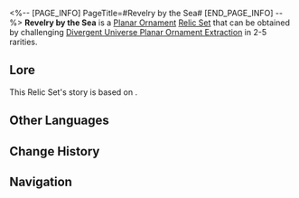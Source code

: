 <%-- [PAGE_INFO]
PageTitle=#Revelry by the Sea#
[END_PAGE_INFO] --%>
{{Relic Set Infobox
|id           = 83224
|image1       = Item Revelry by the Sea.png{{subst:void|<!--$UPLOAD:<<SpriteOutput/ItemFigures/71047.png>-<Item Revelry by the Sea.png>-<Relic Icons>>-->}}
|type         = Planar Ornament
|2pcBonus     = Increases the wearer's ATK by 12%. When the wearer's ATK is higher than or equal to 2,400/3,600, increases the DoT DMG dealt by 12%/24% respectively.
|linkrope     = Warbling Shores' Blazing Beacon
|planarsphere = Warbling Shores' Cantillation Trail
|rarity       = 2345
|source2.1    = [[Divergent Universe Planar Ornament Extraction]]
|source3.1    = [[Divergent Universe Planar Ornament Extraction]]
|source4.1    = [[Divergent Universe Planar Ornament Extraction]]
|source5.1    = [[Divergent Universe Planar Ornament Extraction]]
|source5.2    = [[Synthesize Relics]]
|utility1     = 
|utility2     = 
|utility3     = 
}}
'''Revelry by the Sea''' is a [[Relic#Planar Ornaments|Planar Ornament]] [[Relic/Sets|Relic Set]] that can be obtained by challenging [[Divergent Universe Planar Ornament Extraction]] in 2-5{{Icon/Stars|1}} rarities.

==Lore==
This Relic Set's story is based on {{tx}}.
{{Relic Lore|Revelry by the Sea}}

==Other Languages==
{{Other Languages
|en   = Revelry by the Sea
|zhs  = 沉欢醉饮的海隅
|zht  = 沉歡醉飲的海隅
|ja   = 酩酊の海域
|ko   = 즐거움에 취한 바다의 일각
|es   = Litoral embriagado
|fr   = Rives enivrantes
|ru   = Хмельная бухта
|th   = Revelry by the Sea
|vi   = Bờ Biển Men Say
|de   = Küste der Weintrunkenheit
|id   = Revelry by the Sea
|pt   = Folia à Beira-Mar
}}

==Change History==
{{Change History|3.4}}

==Navigation==
{{Relic Set Navbox}}